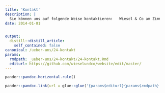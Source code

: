 ```yaml
---
title: 'Kontakt'
description: |
  Sie können uns auf folgende Weise kontaktieren:   Wiesel & Co am Zimmerberg  c/o Stefan Keller Aeschstrasse 239122 Mogelsberg Tel: 044 500 52 82     allgemeine Fragen:mail@wieselundco.ch GIS, Website, IT: ratnaweera@wieselundco.ch   Anmeldung Newsletter: mail@wieselundco.ch   
date: 2014-01-01


output:
  distill::distill_article:
    self_contained: false
canonical: /ueber-uns/24-kontakt
params:
  rmdpath: _ueber-uns/24-kontakt/24-kontakt.Rmd
  editurl: https://github.com/wieselundco/website/edit/master/
---
```







```r
pander::pandoc.horizontal.rule()

pander::pandoc.link(url = glue::glue('{params$editurl}{params$rmdpath}'),text = 'Artikel bearbeiten')
```

<!--http://wieselundco.ch/ueber-uns/24-kontakt-->
